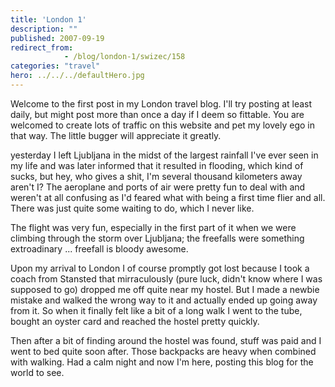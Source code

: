 ```yaml
---
title: 'London 1'
description: ""
published: 2007-09-19
redirect_from: 
            - /blog/london-1/swizec/158
categories: "travel"
hero: ../../../defaultHero.jpg
---
```

Welcome to the first post in my London travel blog. I&#x27;ll try posting at least daily, but might post more than once a day if I deem so fittable. You are welcomed to create lots of traffic on this website and pet my lovely ego in that way. The little bugger will appreciate it greatly.

yesterday I left Ljubljana in the midst of the largest rainfall I&#x27;ve ever seen in my life and was later informed that it resulted in flooding, which kind of sucks, but hey, who gives a shit, I&#x27;m several thousand kilometers away aren&#x27;t I? The aeroplane and ports of air were pretty fun to deal with and weren&#x27;t at all confusing as I&#x27;d feared what with being a first time flier and all. There was just quite some waiting to do, which I never like.

The flight was very fun, especially in the first part of it when we were climbing through the storm over Ljubljana; the freefalls were something extroadinary ... freefall is bloody awesome.

Upon my arrival to London I of course promptly got lost because I took a coach from Stansted that mirraculously (pure luck, didn&#x27;t know where I was supposed to go) dropped me off quite near my hostel. But I made a newbie mistake and walked the wrong way to it and actually ended up going away from it. So when it finally felt like a bit of a long walk I went to the tube, bought an oyster card and reached the hostel pretty quickly.

Then after a bit of finding around the hostel was found, stuff was paid and I went to bed quite soon after. Those backpacks are heavy when combined with walking. Had a calm night and now I&#x27;m here, posting this blog for the world to see.
